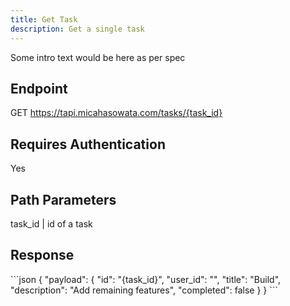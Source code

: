 ```yaml
---
title: Get Task
description: Get a single task
---
```


Some intro text would be here as per spec

## Endpoint
GET https://tapi.micahasowata.com/tasks/{task_id}

## Requires Authentication
Yes

## Path Parameters
task_id | id of a task

## Response

<Tabs>
  <TabItem label="200 OK">
    ```json
    {
      "payload": {
        "id": "{task_id}",
        "user_id": "",
        "title": "Build",
        "description": "Add remaining features",
        "completed": false
      }
    }
    ```
    </TabItem>
  </Tabs>

